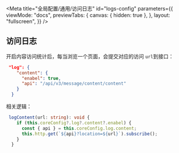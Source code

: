 
<Meta
  title="全局配置/通用/访问日志"
  id="logs-config"
  parameters={{
    viewMode: "docs",
    previewTabs: {
      canvas: { hidden: true },
    },
    layout: "fullscreen",
  }}
/>

## 访问日志

开启内容访问统计后，每当浏览一个页面，会提交对应的访问 `url`到接口：

```json
 "log": {
    "content": {
      "enabel": true,
      "api": "/api/v3/message/content/content"
    }
  }
```

相关逻辑：

```ts
 logContent(url: string): void {
    if (this.coreConfig?.log?.content?.enabel) {
      const { api } = this.coreConfig.log.content;
      this.http.get(`${api}?location=${url}`).subscribe();
    }
  }
```
